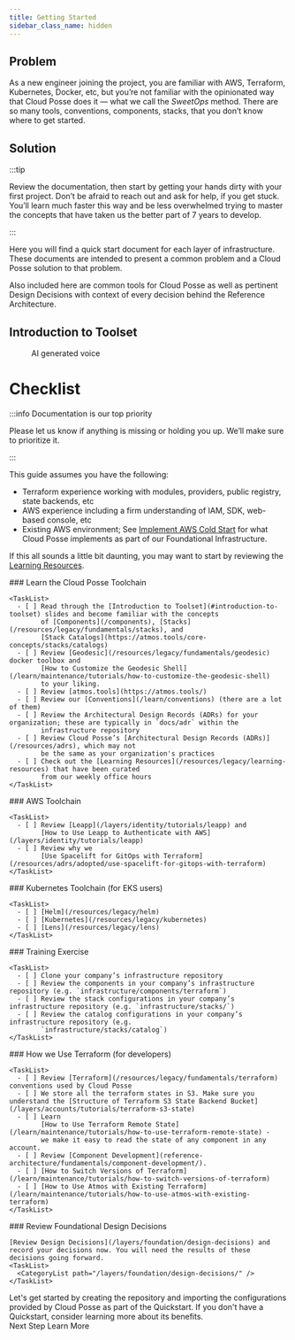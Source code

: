 ```yaml
---
title: Getting Started
sidebar_class_name: hidden
---
```


## Problem

As a new engineer joining the project, you are familiar with AWS, Terraform, Kubernetes, Docker, etc, but you’re not
familiar with the opinionated way that Cloud Posse does it — what we call the _SweetOps_ method. There are so many
tools, conventions, components, stacks, that you don’t know where to get started.

## Solution

:::tip

Review the documentation, then start by getting your hands dirty with your first project. Don’t be afraid to reach out
and ask for help, if you get stuck. You’ll learn much faster this way and be less overwhelmed trying to master the
concepts that have taken us the better part of 7 years to develop.

:::

Here you will find a quick start document for each layer of infrastructure. These documents are intended to present a common problem and a Cloud Posse solution to that problem.

Also included here are common tools for Cloud Posse as well as pertinent Design Decisions with context of every decision behind the Reference Architecture.

## Introduction to Toolset

<figure>
  <ReactPlayer controls url="https://docs.cloudposse.com/assets/refarch/handoffs/introduction-to-toolchain.mp4" />
  <figcaption>AI generated voice</figcaption>
</figure>

# Checklist

:::info Documentation is our top priority

Please let us know if anything is missing or holding you up. We’ll make sure to prioritize it.

:::

This guide assumes you have the following:

- Terraform experience working with modules, providers, public registry, state backends, etc
- AWS experience including a firm understanding of IAM, SDK, web-based console, etc
- Existing AWS environment; See [Implement AWS Cold Start](/layers/accounts/tutorials/cold-start) for what Cloud
  Posse implements as part of our Foundational Infrastructure.

If this all sounds a little bit daunting, you may want to start by reviewing the [Learning Resources](/resources/legacy/learning-resources).

<Steps>
  <Step>
    ### <StepNumber/> Learn the Cloud Posse Toolchain

    <TaskList>
      - [ ] Read through the [Introduction to Toolset](#introduction-to-toolset) slides and become familiar with the concepts
            of [Components](/components), [Stacks](/resources/legacy/fundamentals/stacks), and
            [Stack Catalogs](https://atmos.tools/core-concepts/stacks/catalogs)
      - [ ] Review [Geodesic](/resources/legacy/fundamentals/geodesic) docker toolbox and
            [How to Customize the Geodesic Shell](/learn/maintenance/tutorials/how-to-customize-the-geodesic-shell)
            to your liking.
      - [ ] Review [atmos.tools](https://atmos.tools/)
      - [ ] Review our [Conventions](/learn/conventions) (there are a lot of them)
      - [ ] Review the Architectural Design Records (ADRs) for your organization; these are typically in `docs/adr` within the
            infrastructure repository
      - [ ] Review Cloud Posse’s [Architectural Design Records (ADRs)](/resources/adrs), which may not
            be the same as your organization's practices
      - [ ] Check out the [Learning Resources](/resources/legacy/learning-resources) that have been curated
            from our weekly office hours
    </TaskList>
  </Step>

  <Step>
    ### <StepNumber/> AWS Toolchain

    <TaskList>
      - [ ] Review [Leapp](/layers/identity/tutorials/leapp) and
            [How to Use Leapp to Authenticate with AWS](/layers/identity/tutorials/leapp)
      - [ ] Review why we
            [Use Spacelift for GitOps with Terraform](/resources/adrs/adopted/use-spacelift-for-gitops-with-terraform)
    </TaskList>
  </Step>

  <Step>
    ### <StepNumber/> Kubernetes Toolchain (for EKS users)

    <TaskList>
      - [ ] [Helm](/resources/legacy/helm)
      - [ ] [Kubernetes](/resources/legacy/kubernetes)
      - [ ] [Lens](/resources/legacy/lens)
    </TaskList>
  </Step>

  <Step>
    ### <StepNumber/> Training Exercise

    <TaskList>
      - [ ] Clone your company’s infrastructure repository
      - [ ] Review the components in your company’s infrastructure repository (e.g. `infrastructure/components/terraform`)
      - [ ] Review the stack configurations in your company’s infrastructure repository (e.g. `infrastructure/stacks/`)
      - [ ] Review the catalog configurations in your company’s infrastructure repository (e.g.
            `infrastructure/stacks/catalog`)
    </TaskList>
  </Step>

  <Step>
    ### <StepNumber/> How we Use Terraform (for developers)

    <TaskList>
      - [ ] Review [Terraform](/resources/legacy/fundamentals/terraform) conventions used by Cloud Posse
      - [ ] We store all the terraform states in S3. Make sure you understand the [Structure of Terraform S3 State Backend Bucket](/layers/accounts/tutorials/terraform-s3-state)
      - [ ] Learn
            [How to Use Terraform Remote State](/learn/maintenance/tutorials/how-to-use-terraform-remote-state) -
            we make it easy to read the state of any component in any account.
      - [ ] Review [Component Development](reference-architecture/fundamentals/component-development/).
      - [ ] [How to Switch Versions of Terraform](/learn/maintenance/tutorials/how-to-switch-versions-of-terraform)
      - [ ] [How to Use Atmos with Existing Terraform](/learn/maintenance/tutorials/how-to-use-atmos-with-existing-terraform)
    </TaskList>
  </Step>

  <Step>
    ### <StepNumber/> Review Foundational Design Decisions

    [Review Design Decisions](/layers/foundation/design-decisions) and record your decisions now. You will need the results of these decisions going forward.
    <TaskList>
      <CategoryList path="/layers/foundation/design-decisions/" />
    </TaskList>

  </Step>
</Steps>

<ActionCard title="What comes next?">
  Let's get started by creating the repository and importing the configurations provided by Cloud Posse as part of the Quickstart. If you don't have a Quickstart, consider learning more about its benefits.

  <div>
    <PrimaryCTA to="/layers/foundation/create-repository">Next Step</PrimaryCTA>
    <SecondaryCTA to="/quickstart">Learn More</SecondaryCTA >
  </div>
</ActionCard>
